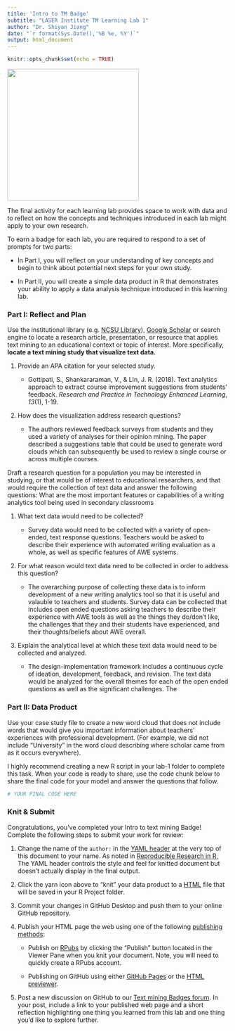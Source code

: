 ```yaml
---
title: 'Intro to TM Badge'
subtitle: "LASER Institute TM Learning Lab 1"
author: "Dr. Shiyan Jiang"
date: "`r format(Sys.Date(),'%B %e, %Y')`"
output: html_document
---
```


```r
knitr::opts_chunk$set(echo = TRUE)
```

![](img/tmb.png){width="300"}

The final activity for each learning lab provides space to work with data and to reflect on how the concepts and techniques introduced in each lab might apply to your own research.

To earn a badge for each lab, you are required to respond to a set of prompts for two parts: 

-   In Part I, you will reflect on your understanding of key concepts and begin to think about potential next steps for your own study.

-   In Part II, you will create a simple data product in R that demonstrates your ability to apply a data analysis technique introduced in this learning lab.

### Part I: Reflect and Plan

Use the institutional library (e.g. [NCSU Library](https://www.lib.ncsu.edu/#articles)), [Google Scholar](https://scholar.google.com/) or search engine to locate a research article, presentation, or resource that applies text mining to an educational context or topic of interest. More specifically, **locate a text mining study that visualize text data.**

1.  Provide an APA citation for your selected study.

    -   Gottipati, S., Shankararaman, V., & Lin, J. R. (2018). Text analytics approach to extract course improvement suggestions from students' feedback. *Research and Practice in Technology Enhanced Learning*, *13*(1), 1-19.

2.  How does the visualization address research questions?

    -   The authors reviewed feedback surveys from students and they used a variety of analyses for their opinion mining. The paper described a suggestions table that could be used to generate word clouds which can subsequently be used to review a single course or across multiple courses.

Draft a research question for a population you may be interested in studying, or that would be of interest to educational researchers, and that would require the collection of text data and answer the following questions: What are the most important features or capabilities of a writing analytics tool being used in secondary classrooms

1.  What text data would need to be collected?

    -   Survey data would need to be collected with a variety of open-ended, text response questions. Teachers would be asked to describe their experience with automated writing evaluation as a whole, as well as specific features of AWE systems.

2.  For what reason would text data need to be collected in order to address this question?

    -   The overarching purpose of collecting these data is to inform development of a new writing analytics tool so that it is useful and valauble to teachers and students. Survey data can be collected that includes open ended questions asking teachers to describe their experience with AWE tools as well as the things they do/don't like, the challenges that they and their students have experienced, and their thoughts/beliefs about AWE overall.

3.  Explain the analytical level at which these text data would need to be collected and analyzed.

    -   The design-implementation framework includes a continuous cycle of ideation, development, feedback, and revision. The text data would be analyzed for the overall themes for each of the open ended questions as well as the significant challenges. The

### Part II: Data Product

Use your case study file to create a new word cloud that does not include words that would give you important information about teachers' experiences with professional development. (For example, we did not include "University" in the word cloud describing where scholar came from as it occurs everywhere).

I highly recommend creating a new R script in your lab-1 folder to complete this task. When your code is ready to share, use the code chunk below to share the final code for your model and answer the questions that follow.

```r
# YOUR FINAL CODE HERE


```

### Knit & Submit

Congratulations, you've completed your Intro to text mining Badge! Complete the following steps to submit your work for review:

1.  Change the name of the `author:` in the [YAML header](https://monashdatafluency.github.io/r-rep-res/yaml-header.html) at the very top of this document to your name. As noted in [Reproducible Research in R](https://monashdatafluency.github.io/r-rep-res/index.html), The YAML header controls the style and feel for knitted document but doesn't actually display in the final output.

2.  Click the yarn icon above to "knit" your data product to a [HTML](https://bookdown.org/yihui/rmarkdown/html-document.html) file that will be saved in your R Project folder.

3.  Commit your changes in GitHub Desktop and push them to your online GitHub repository.

4.  Publish your HTML page the web using one of the following [publishing methods](https://rpubs.com/cathydatascience/518692):

    -   Publish on [RPubs](https://rpubs.com) by clicking the "Publish" button located in the Viewer Pane when you knit your document. Note, you will need to quickly create a RPubs account.

    -   Publishing on GitHub using either [GitHub Pages](https://pages.github.com) or the [HTML previewer](http://htmlpreview.github.io).

5.  Post a new discussion on GitHub to our [Text mining Badges forum](https://github.com/orgs/laser-institute/teams/network-analysis/discussions/3). In your post, include a link to your published web page and a short reflection highlighting one thing you learned from this lab and one thing you'd like to explore further.
